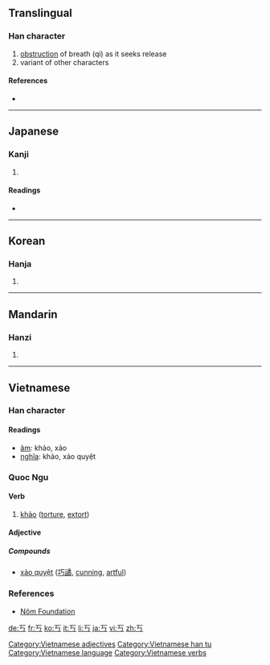 ==Translingual==

===Han character===
{{Han char|rn=1|rad=一|as=01|sn=2|four=|canj=一女尸 (MVS)}}

# [[obstruction]] of breath (qi) as it seeks release
# variant of other characters

====References====
* {{Han ref|kx=0075.050|dkj=00003|hdz=10004.010|uh=4E02|ud=19970}}

----

==Japanese==

===Kanji===
{{ja-kanji|grade=|rs=一01}}

# {{defn|Japanese}}

====Readings====
* {{ja-readings|on=[[こう]] (kō)|kun=[[さまたげられる]] (samatagerareru)}}

----

==Korean==

===Hanja===
{{ko-hanja|hangeul=교|rv=gyo|mr=kyo}}

# {{defn|Korean|sort=一01}}

----

==Mandarin==

===Hanzi===
{{cmn-hanzi|pin=[[kǎo]] ([[kao3]]), [[qiǎo]] ([[qiao3]]), [[yú]] ([[yu2]])|wg=k'ao<sup>3</sup>, ch'iao<sup>3</sup>, yü<sup>2</sup>}}

# {{defn|Mandarin|sort=一01}}

----

==Vietnamese==

===Han character===
{{vi-hantu|rs=一01}}

====Readings====
* [[音読|âm]]: khảo, xảo
* [[意義|nghĩa]]: khảo, xảo quyệt

===Quoc Ngu===
{{rfc-header|Quoc Ngu}}

====Verb====
# [[khảo]] ([[torture]], [[extort]])

====Adjective====

=====Compounds=====
* [[xảo quyệt]] ([[巧譎]], [[cunning]], [[artful]])

===References===
* [http://nomfoundation.org/nomdb/lookup.php Nôm Foundation]

[[Category:Vietnamese adjectives]]
[[Category:Vietnamese han tu]]
[[Category:Vietnamese language]]
[[Category:Vietnamese verbs]]

[[de:丂]]
[[fr:丂]]
[[ko:丂]]
[[it:丂]]
[[li:丂]]
[[ja:丂]]
[[vi:丂]]
[[zh:丂]]